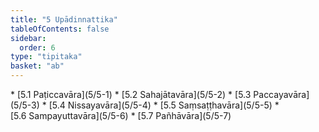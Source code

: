 ```yaml
---
title: "5 Upādinnattika"
tableOfContents: false
sidebar:
  order: 6
type: "tipitaka"
basket: "ab"
---
```



<DynamicBreadcrumb />



<TableOfContents>
* [5.1 Paṭiccavāra](5/5-1)
* [5.2 Sahajātavāra](5/5-2)
* [5.3 Paccayavāra](5/5-3)
* [5.4 Nissayavāra](5/5-4)
* [5.5 Saṃsaṭṭhavāra](5/5-5)
* [5.6 Sampayuttavāra](5/5-6)
* [5.7 Pañhāvāra](5/5-7)
</TableOfContents>